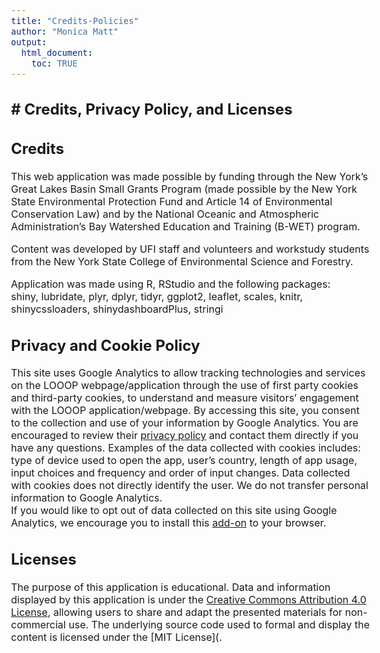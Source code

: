 ```yaml
---
title: "Credits-Policies"
author: "Monica Matt"
output:
  html_document:
    toc: TRUE
---
```

# Credits, Privacy Policy, and Licenses
---  
<style type = "text/css">
  body{
  font-size: 12pt;
  }
</style>
## Credits  
This web application was made possible by funding through the New York's Great Lakes Basin Small Grants Program (made possible by the New York State Environmental Protection Fund and Article 14 of Environmental Conservation Law) and by the National Oceanic and Atmospheric Administration's Bay Watershed Education and Training (B-WET) program.  
  
Content was developed by UFI staff and volunteers and workstudy students from the New York State College of Environmental Science and Forestry.  

Application was made using R, RStudio and the following packages:  
shiny, lubridate, plyr, dplyr, tidyr, ggplot2, leaflet, scales, knitr, shinycssloaders, shinydashboardPlus, stringi
  
## Privacy and Cookie Policy  
This site uses Google Analytics to allow tracking technologies and services on the LOOOP webpage/application through the use of first party cookies and third-party cookies, to understand and measure visitors' engagement with the LOOOP application/webpage. By accessing this site, you consent to the collection and use of your information by Google Analytics. You are encouraged to review their [privacy policy](https://policies.google.com/privacy?hl=en) and contact them directly if you have any questions. Examples of the data collected with cookies includes: type of device used to open the app, user's country, length of app usage, input choices and frequency and order of input changes. Data collected with cookies does not directly identify the user. We do not transfer personal information to Google Analytics.  
If you would like to opt out of data collected on this site using Google Analytics, we encourage you to install this [add-on](https://tools.google.com/dlpage/gaoptout/?hl=en-GB) to your browser.

## Licenses  
The purpose of this application is educational. Data and information displayed by this application is under the [Creative Commons Attribution 4.0 License](https://creativecommons.org/licenses/by-nc/4.0/), allowing users to share and adapt the presented materials for non-commercial use. The underlying source code used to formal and display the content is licensed under the [MIT License](.